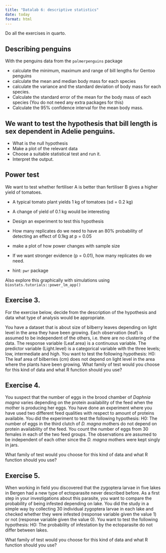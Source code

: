 ```yaml
---
title: "Datalab 6: descriptive statistics"
date: today
format: html
---
```


Do all the exercises in quarto.

## Describing penguins

With the penguins data from the `palmerpenguins` package

-  calculate the minimum, maximum and range of bill lengths for Gentoo penguins
- calculate the mean and median body mass for each species
- calculate the variance and the standard deviation of body mass for each species.
- Calculate the standard error of the mean for the body mass of each species (You do not need any extra packages for this)
- Calculate the 95% confidence interval for the mean body mass.

## We want to test the hypothesis that bill length is sex dependent in Adelie penguins.

- What is the null hypothesis
- Make a plot of the relevant data
- Choose a suitable statistical test and run it. 
- Interpret the output.

## Power test

We want to test whether fertiliser A is better than fertiliser B gives a higher yield of tomatoes.

- A typical tomato plant yields 1 kg of tomatoes (sd = 0.2 kg)
- A change of yield of 0.1 kg would be interesting

- Design an experiment to test this hypothesis
- How many replicates do we need to have an 80% probability of detecting an effect of 0.1kg at p = 0.05 
- make a plot of how power changes with sample size
- If we want stronger evidence (p = 0.01), how many replicates do we need.


- hint: `pwr` package



Also explore this graphically with simulations using `biostats.tutorials::power_lm_app()`



## Exercise 3.

For the exercise below, decide from the description of the hypothesis and data what type of analysis would be appropriate. 

You have a dataset that is about size of bilberry leaves depending on light level in the area they have 
been growing. Each observation (leaf) is assumed to be independent of the others, i.e. there are no 
clustering of the data. The response variable (Leaf.area) is a continuous variable. The predictor variable
(Light.level) is a categorical variable with the three levels; low, intermediate and high.
You want to test the following hypothesis: H0: The leaf area of bilberries (cm) does not depend on light 
level in the area where the plants have been growing.
What family of test would you choose for this kind of data and what R function should you use? 

## Exercise 4.

You suspect that the number of eggs in the brood chamber of _Daphnia magna_ varies
depending on the protein availability of the feed when the mother is producing her eggs. You
have done an experiment where you have used two different feed qualities with respect to
amount of proteins available. You did the experiment to test the following hypothesis:
H0: The number of eggs in the third clutch of _D. magna_ mothers do not depend on protein availability 
of the feed.
You count the number of eggs from 30 females in each of the two feed groups. The observations are 
assumed to be independent of each other since the _D. magna_ mothers were kept singly in jars.

What family of test would you choose for this kind of data and what R function should you use?

## Exercise 5.

When working in field you discovered that the zygoptera larvae in five lakes in Bergen had a new type 
of ectoparasite never described before. As a first step in your investigations about this parasite, you 
want to compare the probability of being infested depending on lake. You did the study in a simple way
by collecting 30 individual zygoptera larvae in each lake and checked whether they were infested 
(response variable given the value 1) or not (response variable given the value 0).
You want to test the following hypothesis: H0: The probability of infestation by the ectoparasite do not 
differ between lakes.

What family of test would you choose for this kind of data and what R function should you use?
